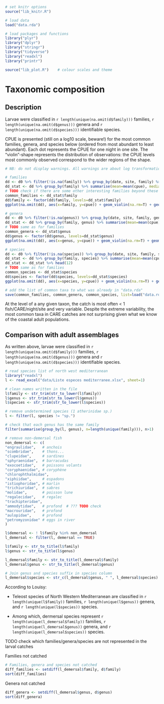 ```r
# set knitr options
source("lib_knitr.R")

# load data
load("data.rda")

# load packages and functions
library("plyr")
library("dplyr")
library("stringr")
library("tidyverse")
library("readxl")
library("printr")

source("lib_plot.R")    # colour scales and theme
```


# Taxonomic composition

## Description

Larvae were classified in `r length(unique(na.omit(d$family)))` families, `r length(unique(na.omit(d$genus)))` genera and `r length(unique(na.omit(d$species)))` identifiable species. 

CPUE is presented (still on a log10 scale, beware!) for the most common families, genera, and species below (ordered from most abundant to least abundant). Each dot represents the CPUE for one night in one site. The "violin"-shape represents the distribution of observations: the CPUE levels most commonly observed correspond to the wider regions of the shape.

```r
# NB: do not display warnings. All warnings are about log transformation giving -Inf when using 0, which we know

# families
dd <- d0 %>% filter(!is.na(family)) %>% group_by(date, site, family) %>% summarise(cpue=sum(cpue))
dd_stat <- dd %>% group_by(family) %>% summarise(mean=mean(cpue), median=median(cpue)) %>% ungroup() %>% arrange(desc(mean)) %>% head(12)
# TODO check if there are some other interesting families beyond these 12
common_families <- dd_stat$family
dd$family <- factor(dd$family, levels=dd_stat$family)
ggplot(na.omit(dd), aes(x=family, y=cpue)) + geom_violin(na.rm=T) + geom_point(alpha=0.2, size=1) + scale_y_continuous(trans="log10") + theme(axis.text.x=element_text(angle=25, hjust=1))

# genera
dd <- d0 %>% filter(!is.na(genus)) %>% group_by(date, site, family, genus) %>% summarise(cpue=sum(cpue))
dd_stat <- dd %>% group_by(family, genus) %>% summarise(mean=mean(cpue), median=median(cpue)) %>% ungroup() %>% arrange(desc(mean)) %>% head(12)
# TODO same as for families
common_genera <- dd_stat$genus
dd$genus <- factor(dd$genus, levels=dd_stat$genus)
ggplot(na.omit(dd), aes(x=genus, y=cpue)) + geom_violin(na.rm=T) + geom_point(alpha=0.2, size=1) + scale_y_continuous(trans="log10") + theme(axis.text.x=element_text(angle=25, hjust=1))

# species
dd <- d0 %>% filter(!is.na(species)) %>% group_by(date, site, family, species) %>% summarise(cpue=sum(cpue))
dd_stat <- dd %>% group_by(family, species) %>% summarise(mean=mean(cpue), median=median(cpue)) %>% ungroup() %>% arrange(desc(mean))
dd_stat <- dd_stat %>% head(12)
# TODO same as for families
common_species <- dd_stat$species
dd$species <- factor(dd$species, levels=dd_stat$species)
ggplot(na.omit(dd), aes(x=species, y=cpue)) + geom_violin(na.rm=T) + geom_point(alpha=0.2, size=1) + scale_y_continuous(trans="log10") + theme(axis.text.x=element_text(angle=25, hjust=1))

# add the list of common taxa to what was already in "data.rda"
save(common_families, common_genera, common_species, list=load("data.rda"), file="data.rda")
```

At the level of a any given taxon, the catch is most often < 1 fish/CARE/night/site and very variable. Despite the extreme variability, the most common taxa in CARE catches are not surprising given what we know of the coastal adult populations.


## Comparison with adult assemblages

As written above, larvae were classified in `r length(unique(na.omit(d$family)))` families, `r length(unique(na.omit(d$genus)))` genera and `r length(unique(na.omit(d$species)))` identifiable species.

```r
# read species list of north west mediterranean
library("readxl")
l <- read_excel("data/Liste especes mediterranee.xlsx", sheet=1)

# clean names written in the file
l$family <- str_trim(str_to_lower(l$family))
l$genus <- str_trim(str_to_lower(l$genus))
l$species <- str_trim(str_to_lower(l$species))

# remove undetermined species (1 atherinidae sp.)
l <- filter(l, species != "sp.")

# check that each genus has the same family
filter(summarise(group_by(l, genus), n=length(unique(family))), n>1)

# remove non-demersal fish
non_demersal <- c(
"engraulidae",   # anchois
"scombridae",    # thons...
"clupeidae",     # sardines
"sphyraenidae",  # barracudas
"exocoetidae",   # poissons volants
"coryphaenidae", # coryphène
"chlorophthalmidae",
"xiphiidae",     # espadons
"istiophoridae", # marlin
"trichiuridae",  # sabres
"molidae",       # poisson lune
"regalecidae",   # regalec
"trachipteridae",
"ammodytidae",   # profond  # ??? TODO check
"macrouridae",   # profond
"aulopidae",     # profond
"petromyzonidae" # eggs in river 
)

l$demersal <- ! l$family %in% non_demersal
l_demersal <- filter(l, demersal == TRUE)

l$family <- str_to_title(l$family)
l$genus <- str_to_title(l$genus)

l_demersal$family <- str_to_title(l_demersal$family)
l_demersal$genus <- str_to_title(l_demersal$genus)

# Join genus and species suffix in species column
l_demersal$species <- str_c(l_demersal$genus, " ", l_demersal$species)
```

According to Louisy:

- Teleost species of North Western Mediterranean are classified in `r length(unique(l$family))` families, `r length(unique(l$genus))` genera, and `r length(unique(l$species))` species. 

- Among which, dermersal species represent `r length(unique(l_demersal$family))` families, `r length(unique(l_demersal$genus))` genera, and `r length(unique(l_demersal$species))` species.

TODO check which families/genera/species are not represented in the larval catches

Families not catched
```r
# Families, genera and species not catched
diff_families <- setdiff(l_demersal$family, d$family)
sort(diff_families)
```

Genera not catched
```r
diff_genera <- setdiff(l_demersal$genus, d$genus)
sort(diff_genera)
```



